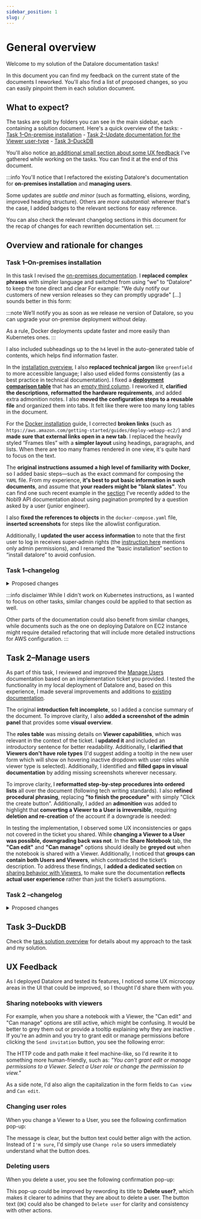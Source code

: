 ```yaml
---
sidebar_position: 1
slug: /
---
```


# General overview

Welcome to my solution of the Datalore documentation tasks!

In this document you can find my feedback on the current state of the documents I reworked. You'll also find a list of proposed changes, so you can easily pinpoint them in each solution document.

## What to expect?

The tasks are split by folders you can see in the main sidebar, each containing a solution document. Here's a quick overview of the tasks:
    - [Task 1–On-premise installation](/datalore/task-1)
    - [Task 2–Update documentation for the Viewer user-type](/datalore/task-2)
    - [Task 3–DuckDB](/datalore/task-3)

You'll also notice [an additional small section about some UX feedback](/datalore/#ux-feedback) I've gathered while working on the tasks. You can find it at the end of this document.

:::info
You'll notice that I refactored the existing Datalore's documentation for **on-premises installation** and **managing users**.

Some updates are *subtle and minor* (such as formatting, elisions, wording, improved heading structure). Others are *more substantial*: wherever that's the case, I added <MajorUpdate/> badges to the relevant sections for easy reference.

You can also check the relevant changelog sections in this document for the recap of changes for each rewritten documentation set.
:::

## Overview and rationale for changes

### Task 1–On-premises installation

In this task I revised the [on-premises documentation](/datalore/task-1/). I **replaced complex phrases** with simpler language and switched from using “we” to “Datalore” to keep the tone direct and clear For example: "We duly notify our customers of new version releases so they can promptly upgrade" [...] sounds better in this form:

:::note
We’ll notify you as soon as we release ne version of Datalore, so you can upgrade your on-premise deployment without delay.

As a rule, Docker deployments update faster and more easily than Kubernetes ones.
:::

I also included subheadings up to the `h4` level in the auto-generated table of contents, which helps find information faster.

In the [installation overview](/datalore/task-1/), I also **replaced technical jargon** like `greenfield` to more accessible language; I also used elided forms consistently (as a best practice in technical documentation). I fixed a [**deployment comparison table**](/datalore/task-1/#set-up-infrastructure--choose-an-installation-method-) that has an [empty third column](https://www.jetbrains.com/help/datalore/datalore-on-premises.html#installation-process-overview). I reworked it, **clarified the descriptions**, **reformatted the hardware requirements**, and added extra admonition notes. I also **moved the configuration steps to a reusable file** and organized them into tabs. It felt like there were too many long tables in the document.

For the [Docker installation](/datalore/task-1/docker) guide, I corrected **broken links** (such as `https://aws.amazon.com/getting-started/guides/deploy-webapp-ec2/`) and **made sure that external links open in a new tab**. I replaced the heavily styled “Frames tiles” with a **simpler layout** using headings, paragraphs, and lists. When there are too many frames rendered in one view, it's quite hard to focus on the text.

The **original instructions assumed a high level of familiarity with Docker**, so I added basic steps—such as the exact command for composing the `YAML` file. From my experience, **it's best to put basic information in such documents**, and assume that **your readers might be "blank slates"**. You can find one such recent example in the [section](https://docs.nobl9.com/api/slo-v2#tag/SLO/paths/~1slos/get) I've recently added to the Nobl9 API documentation about using pagination prompted by a question asked by a user (junior engineer).

I also **fixed the references to objects** in the `docker-compose.yaml` file, **inserted screenshots** for steps like the allowlist configuration.

Additionally, I **updated the user access information** to note that the first user to log in receives super‑admin rights (the [instruction here](https://www.jetbrains.com/help/datalore/install-datalore-on-premises-using-docker.html#-ov5yay_37) mentions only admin permissions), and I renamed the “basic installation” section to “install datalore” to avoid confusion.

### Task 1–changelog

<details>
    <summary>Proposed changes</summary>

**General changes**
- Refactored bulky wording for clarity
- Replaced "we" with "Datalore"
- Added a table of contents with subheadings up to h4
- Added tags

**Installation Overview**
- Replaced jargon with simpler terms
- Fixed a broken table by recoding it, simplifying descriptions, and reformatting hardware requirements
- Moved configuration steps to a reusable file and organized them into separate tabs for optional and required settings

**Docker Installation**
- Fixed broken links and ensured all have the `target="_blank"` attribute
- Replaced styled frames with simple headings, paragraphs, and lists
- Added basic command details for composing the YAML file and clarified instructions
- Corrected YAML references in the `docker-compose.yaml` file
- Added screenshots for allowlist configuration
- Included instructions for testing the deployment locally
- Updated user role information to indicate the first user gets super-admin rights
- Renamed "basic installation" to "install datalore"

</details>

:::info disclaimer
While I didn't work on Kubernetes instructions, as I wanted to focus on other tasks, similar changes could be applied to that section as well.

Other parts of the documentation could also benefit from similar changes, while documents such as the one on deploying Datalore on EC2 instance might require detailed refactoring that will include more detailed instructions for AWS configuration.
:::

## Task 2–Manage users

As part of this task, I  reviewed and improved the [Manage Users](https://www.jetbrains.com/help/datalore/manage-users.html#i7dhuxw_1) documentation based on an implementation ticket you provided. I tested the functionality in my local deployment of Datalore and, based on this experience, I made several improvements and additions to [existing documentation](/datalore/task-2/).

The original **introduction felt incomplete**, so I added a concise summary of the document. To improve clarity, I also **added a screenshot of the admin panel** that provides some **visual overview**.

The **roles table** was missing details on **Viewer capabilities**, which was relevant in the context of the ticket. I **updated it** and included an introductory sentence for better readability. Additionally, I **clarified that Viewers don't have role types** (I'd suggest adding a tooltip in the new user form which will show on hovering inactive dropdown with user roles while viewer type is selected). Additionally, I identified and **filled gaps in visual documentation** by adding missing screenshots wherever necessary.

To improve clarity, I **reformatted step-by-step procedures into ordered lists** all over the document (following tech writing standards). I also **refined procedural phrasing**, replacing **"to finish the procedure"** with simply "Click the create button". Additionally, I added an **admonition** was added to highlight that **converting a Viewer to a User is irreversible**, requiring **deletion and re-creation** of the account if a downgrade is needed:

In testing the implementation, I observed some UX inconsistencies or gaps not covered in the ticket you shared. While **changing a Viewer to a User was possible, downgrading back was not**. In the **Share Notebook** tab, the **"Can edit"** and **"Can manage"** options should ideally be **greyed out** when the notebook is shared with a Viewer. Additionally, I noticed that **groups can contain both Users and Viewers**, which contradicted the ticket’s description. To address these findings, I **added a dedicated section** on [sharing behavior with Viewers](/datalore/task-2/#managing-and-sharing-resources-with-viewers), to make sure the documentation **reflects actual user experience** rather than just the ticket’s assumptions.

### Task 2 –changelog

<details>
    <summary>Proposed changes</summary>

- Refined introduction into a one-sentence summary
- Added a screenshot of the admin panel for visual clarity
- Reformatted step-by-step procedures into ordered lists
- Improved procedural phrasing for clarity
- Updated roles table to include Viewer capabilities
- Clarified that Viewers don’t have role types
- Added an admonition about irreversible Viewer-to-User change
- Added missing screenshots for better visual documentation
- Created a dedicated section on sharing behavior with Viewers
- Noted that downgrading a User back to a Viewer isn't possible
- Identified that groups can contain both Users and Viewers
- Added tags

</details>

## Task 3–DuckDB

Check the [task solution overview](/datalore/task-3/) for details about my approach to the task and my solution.

## UX Feedback

As I deployed Datalore and tested its features, I noticed some UX microcopy areas in the UI that could be improved, so I thought I'd share them with you.

### Sharing notebooks with viewers

For example, when you share a notebook with a Viewer, the "Can edit" and "Can manage" options are still active, which might be confusing. It would be better to grey them out or provide a tooltip explaining why they are inactive . If you're an admin and you try to grant edit or manage permissions before clicking the `Send invitation` button, you see the following error:

<Zoom src="/datalore/img/ux/ux-1.png" width="40%" alt="Error message when trying to grant edit or manage permissions to a Viewer"/>

The HTTP code and path make it feel machine-like, so I'd rewrite it to something more human-friendly, such as: *"You can't grant edit or manage permissions to a Viewer. Select a User role or change the permission to view."*

As a side note, I'd also align the capitalization in the form fields to `Can view` and `Can edit`.

### Changing user roles

When you change a Viewer to a User, you see the following confirmation pop-up:

<Zoom src="/datalore/img/ux/ux-2.png" width="40%" alt="Confirmation pop-up when changing a Viewer to a User"/>

The message is clear, but the button text could better align with the action. Instead of `I'm sure`, I'd simply use `Change role` so users immediately understand what the button does.

### Deleting users

When you delete a user, you see the following confirmation pop-up:

<Zoom src="/datalore/img/ux/ux-3.png" width="40%" alt="Confirmation pop-up when deleting a user"/>

This pop-up could be improved by rewording its title to **Delete user?**, which makes it clearer to admins that they are about to delete a user. The button text (`OK`) could also be changed to `Delete user` for clarity and consistency with other actions.